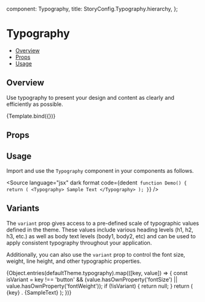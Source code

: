 
  component: Typography,
  title: StoryConfig.Typography.hierarchy,
};

<Meta title={meta.title} component={meta.component} />


# Typography

- [Overview](#overview)
- [Props](#props)
- [Usage](#usage)

## Overview

Use typography to present your design and content as clearly and efficiently as possible.

<Canvas>
  <Story name="Overview" args={{children: 'Sample Text'}}>
    {Template.bind({})}
  </Story>
</Canvas>

## Props

<ArgsTable story="Overview" />

## Usage

Import and use the `Typography` component in your components as follows.

<Source
  language="jsx"
  dark
  format
  code={dedent`
function Demo() {
  return (
    <Typography>
      Sample Text
    </Typography>
  );
}`}
/>

## Variants

The `variant` prop gives access to a pre-defined scale of typographic values defined in the theme. These values include
various heading levels (h1, h2, h3, etc.) as well as body text levels (body1, body2, etc) and can be used to apply
consistent typography throughout your application.

Additionally, you can also use the `variant` prop to control the font size, weight, line height, and other typographic
properties.


<Canvas>
  <Story name="Variants">
    {Object.entries(defaultTheme.typography).map(([key, value]) => {
      const isVariant = key !== 'button' && (value.hasOwnProperty('fontSize') || value.hasOwnProperty('fontWeight'));
      if (!isVariant) {
        return null;
      }
      return (
        <Box sx={{p: 2, border: '1px dashed #eee'}}>
          <Typography variant={key}>
            {key} . {SampleText}
          </Typography>
        </Box>
      );
    })}
  </Story>
</Canvas>

